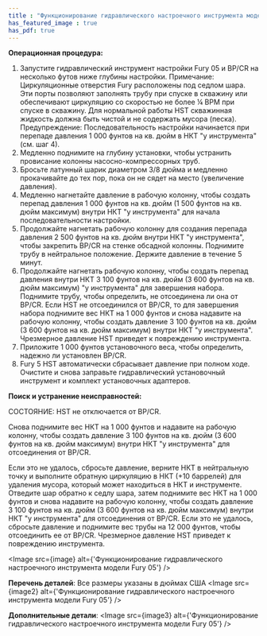 ```yaml
---
title : "Функционирование гидравлического настроечного инструмента модели Fury 05"
has_featured_image : true
has_pdf: true
---
```


**Операционная процедура:**

1. Запустите гидравлический инструмент настройки Fury 05 и BP/CR на несколько футов ниже глубины настройки. Примечание: Циркуляционные отверстия Fury расположены под седлом шара. Эти порты позволяют заполнять трубу при спуске в скважину или обеспечивают циркуляцию со скоростью не более ¼ BPM при спуске в скважину. Для нормальной работы HST скважинная жидкость должна быть чистой и не содержать мусора (песка). Предупреждение: Последовательность настройки начинается при перепаде давления 1 000 фунтов на кв. дюйм в НКТ "у инструмента" (см. шаг 4).
2. Медленно поднимите на глубину установки, чтобы устранить провисание колонны насосно-компрессорных труб.
3. Бросьте латунный шарик диаметром 3/8 дюйма и медленно прокачивайте до тех пор, пока он не сядет на место (увеличение давления).
4. Медленно нагнетайте давление в рабочую колонну, чтобы создать перепад давления 1 000 фунтов на кв. дюйм (1 500 фунтов на кв. дюйм максимум) внутри НКТ "у инструмента" для начала последовательности настройки.
5. Продолжайте нагнетать рабочую колонну для создания перепада давления 2 500 фунтов на кв. дюйм внутри НКТ "у инструмента", чтобы закрепить BP/CR на стенке обсадной колонны. Поднимите трубу в нейтральное положение. Держите давление в течение 5 минут.
6. Продолжайте нагнетать рабочую колонну, чтобы создать перепад давления внутри НКТ 3 100 фунтов на кв. дюйм (3 600 фунтов на кв. дюйм максимум) "у инструмента" для завершения набора. Поднимите трубу, чтобы определить, не отсоединена ли она от BP/CR. Если HST не отсоединился от BP/CR, то для завершения набора поднимите вес НКТ на 1 000 фунтов и снова надавите на рабочую колонну, чтобы создать давление 3 100 фунтов на кв. дюйм (3 600 фунтов на кв. дюйм максимум) внутри НКТ "у инструмента". Чрезмерное давление HST приведет к повреждению инструмента.
7. Приложите 1 000 фунтов установочного веса, чтобы определить, надежно ли установлен BP/CR.
8. Fury 5 HST автоматически сбрасывает давление при полном ходе. Очистите и снова заправьте гидравлический установочный инструмент и комплект установочных адаптеров.

**Поиск и устранение неисправностей:**

СОСТОЯНИЕ: HST не отключается от BP/CR.

Снова поднимите вес НКТ на 1 000 фунтов и надавите на рабочую колонну, чтобы создать давление 3 100 фунтов на кв. дюйм (3 600 фунтов на кв. дюйм максимум) внутри НКТ "у инструмента" для отсоединения от BP/CR.

Если это не удалось, сбросьте давление, верните НКТ в нейтральную точку и выполните обратную циркуляцию в НКТ (+10 баррелей) для удаления мусора, который может находиться в НКТ и инструменте. Отведите шар обратно к седлу шара, затем поднимите вес НКТ на 1 000 фунтов и снова надавите на рабочую колонну, чтобы создать давление 3 100 фунтов на кв. дюйм (3 600 фунтов на кв. дюйм максимум) внутри НКТ "у инструмента" для отсоединения от BP/CR.
Если это не удалось, сбросьте давление и поднимите вес трубы на 12 000 фунтов, чтобы отсоединить ее от BP/CR. Чрезмерное давление HST приведет к повреждению инструмента.


<Image src={image} alt={'Функционирование гидравлического настроечного инструмента модели Fury 05'} />

**Перечень деталей**:
Все размеры указаны в дюймах США
<Image src={image2} alt={'Функционирование гидравлического настроечного инструмента модели Fury 05'} />

**Дополнительные детали**:
<Image src={image3} alt={'Функционирование гидравлического настроечного инструмента модели Fury 05'} />
